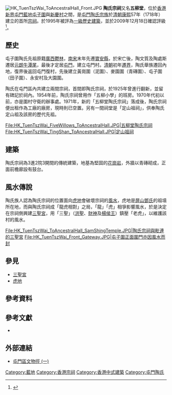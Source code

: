 [[File:HK_TuenTszWai_ToAncestralHall_Front.JPG|thumb]] 
'''陶氏宗祠'''又名'''五柳堂'''，位於[[香港|香港]][[新界|新界]][[屯門|屯門]][[藍地|藍地]][[屯子圍|屯子圍]]與[[新慶村|新慶村]]之間，是[[屯門陶氏宗族|屯門陶氏宗族]]於[[清朝|清朝]][[康熙|康熙]]57年（1718年）建立的首所[[祠|宗祠]]。於1995年被評為[[香港一級歷史建築列表|一級歷史建築]]，並於2009年12月18日確認評級<ref>{{cite web |language=zh-hk |url=http://www.amo.gov.hk/form/AAB-SM-chi.pdf |title=List of the Historic Buildings in Building Assessment (as of 22 March 2011, #71) |publisher=[[古物古蹟辦事處|''amo.gov.hk'']] |date=2011-03-22 |accessdate=2011-06-15 |deadurl=yes |archiveurl=https://web.archive.org/web/20110527165651/http://www.amo.gov.hk/form/AAB-SM-chi.pdf |archivedate=2011年5月27日 }}</ref>。

==歷史==
屯子圍陶氏先祖原籍[[廣西|廣西]][[鬱林|鬱林]]，[[南宋|南宋]]末年先遷[[寶安縣|寶安縣]]，於宋亡後，陶文質及陶處斯遷居[[元朗|元朗]][[牛潭尾|牛潭尾]]，最後才定居[[屯門|屯門]]，建立屯門村。[[清朝|清朝]]初年[[遷界令|遷界]]，陶氏舉族遷回內地，復界後返回屯門復村，先後建立黃崗圍（泥圍）、麥園圍（青磚圍）、屯子圍（田子圍）、永安村及大園圍。

陶氏在屯門區內共建立兩間宗祠，首間即陶氏宗祠，於1925年曾進行翻新，並留有碑記於祠內。1954年前，陶氏宗祠曾用作「五柳小學」的班房。1970年代初以前，亦是圍村守衛的辦事處。1971年，新的「五柳堂陶氏宗祠」落成後，陶氏宗祠便出租作為工廠的廠房，現時則已空置。另有一間祠堂是「定山祖祠」，供奉陶氏定山祖及該房的歷代先祖。
<gallery>
File:HK_TuenTszWai_FiveWillows_ToAncestralHall.JPG|五柳堂陶氏宗祠
File:HK_TuenTszWai_TingShan_ToAncestralHall.JPG|定山祖祠
</gallery>

==建築==
陶氏宗祠為3進2院3開間的傳統建築，地基為堅固的[[花崗岩|花崗岩]]，外牆以青磚砌成，正面前檐廊設有鼓台。

==風水傳說==
陶氏族人認為陶氏宗祠的位置面向[[虎地|虎地]]會破壞宗祠的[[風水|風水]]，虎地是[[屏山_(香港)|屏山]][[鄧姓|鄧氏]]的祖墳所在地，而與陶氏宗祠成「龍虎相對」之局，「龍」「虎」相爭影響風水，於是決定在宗祠側興建[[三聖宮_(屯子圍)|三聖宮]]，用「三聖」（[[洪聖|洪聖]]、[[趙公明|財神]]及[[楊亮節|楊侯王]]）鎮壓「老虎」，以維護該村的風水。
<gallery>
File:HK_TuenTszWai_ToAncestralHall_SamShingTemple.JPG|陶氏宗祠與毗連的三聖宮
File:HK_TuenTszWai_Front_Gateway.JPG|屯子圍正面圍門亦因風水而封
</gallery>

==參見==
* [[三聖宮_(屯子圍)|三聖宮]]
* [[虎地|虎地]]

==參考資料==
{{reflist}}

==參考文獻==
* {{cite book |author=戴瑞源 |title=《新界宗族文化之旅》 |series=香港探索系列3 |publisher=[[萬里機構|萬里機構]] |location=[[香港|香港]] |language=zh-hk |isbn=962-14-2936-6 |pages=第134-135頁 }}

==外部連結==
* [https://web.archive.org/web/20090310034349/http://qcrc.qef.org.hk/webpage/19984196/1/tmheritagetrail.html 屯門區文物徑 (一)]

{{香港一級歷史建築}}

[[Category:藍地|Category:藍地]]
[[Category:香港宗祠|Category:香港宗祠]]
[[Category:香港中式建築|Category:香港中式建築]]
[[Category:屯門陶氏|Category:屯門陶氏]]